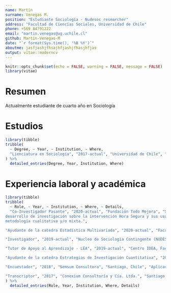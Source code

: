 ```yaml
---
name: Martín
surname: Venegas M.
position: "Estudiante Sociología - Nudesoc researcher"
address: "Facultad de Ciencias Sociales, Universidad de Chile"
phone: +569 84791222
email: "martin.venegas@ug.uchile.cl"
github: Martin-Venegas-M
date: "`r format(Sys.time(), '%B %Y')`"
aboutme: jasfjashjfhsajhfjashjfhasjhfjas
output: vitae::moderncv
---
```


```r
knitr::opts_chunk$set(echo = FALSE, warning = FALSE, message = FALSE)
library(vitae)
```

# Resumen

Actualmente estudiante de cuarto año en Sociología

# Estudios

```r
library(tibble)
tribble(
  ~ Degree, ~ Year, ~ Institution, ~ Where,
  "Lienciatura en Sociología", "2017-actual", "Universidad de Chile", "Santiago, Chile",
) %>% 
  detailed_entries(Degree, Year, Institution, Where)
```

# Experiencia laboral y académica

```r
library(tibble)
tribble(
  ~ Role, ~ Year, ~ Institution, ~ Where, ~ Details,
  "Co-Investigador Pasante", "2020-actual", "Fundación Todo Mejora", "Santiago, Chile", "Encargado de co-liderar el
desarrollo de investigación sobre la intervención Hora Segura y sus usuarios/as, a partir de
metodología cualitativa y/o mixta.",

"Ayudante de la catedra Estadística Multivariada", "2020-actual", "Facultad de Ciencias Sociales, Universidad de Chile", "Santiago, Chile", "Apoyo y asesorías a estudiantes de tercer año de la carrera de Sociología respecto a técnicas de análisis multivariado y desarrollo de investigación académica cuantitativa",

"Investigador", "2019-actual", "Nucleo de Sociología Contingente (NUDESOC)", "Santiago, Chile", "Desarrollo de investigaciones en temáticas contingentes, especialmente acción colectiva, movimientos sociales y política",

"Tutor de Apoyo al Aprendizaje - LEA", "2019-actual", "Centro IDEA, Facultad de Ciencias Sociales, Universidad de Chile", "Santiago, Chile", "Acompañamiento y orientación en estrategias de estudio y contenidos de cátedra para estudiantes de la carrera de Sociología",

"Ayudante de la catedra Estrategias de Investigación Cuantitativa", "2019", "Facultad de Ciencias Sociales, Universidad de Chile", "Santiago, Chile", "Apoyo y asesoría a estudiantes segundo año de la carrera de Sociología respecto a métodología cuantitativa, especialmente en lo referido a construcción de herramientas, levantamiento de datos, analisis de datos etc",

"Encuestador", "2018", "Semsum Consultora", "Santiago, Chile", "Aplicación de cuestionario para levantamiento de información respecto a opiniones en torno a la Municipalidad de Lampa",

"Transcriptor", "2017", "Conexium Consultoría y Cía. Ltda.", "Santiago, Chile", "Encargado de transcribir entrevistas en profundidad y grupos focales para proyecto de investigación"
) %>% 
  detailed_entries(Role, Year, Institution, Where, Details)
```


